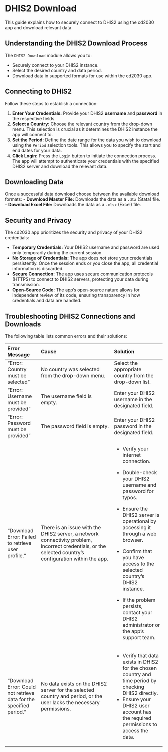 # DHIS2 Download {#sec-dhis2-download}

This guide explains how to securely connect to DHIS2 using the cd2030 app and download relevant data.

## Understanding the DHIS2 Download Process

The `DHIS2 Download` module allows you to:

-   Securely connect to your DHIS2 instance.
-   Select the desired country and data period.
-   Download data in supported formats for use within the cd2030 app.

## Connecting to DHIS2

Follow these steps to establish a connection:

1.  **Enter Your Credentials:** Provide your DHIS2 **username** and **password** in the respective fields.
2.  **Select a Country:** Choose the relevant country from the drop-down menu. This selection is crucial as it determines the DHIS2 instance the app will connect to.
3.  **Set the Period:** Define the date range for the data you wish to download using the `Period` selection tools. This allows you to specify the start and end dates for your data.
4.  **Click Login:** Press the `Login` button to initiate the connection process. The app will attempt to authenticate your credentials with the specified DHIS2 server and download the relevant data.

## Downloading Data

Once a successful data download choose between the available download formats:
    -   **Download Master File:** Downloads the data as a `.dta` (Stata) file.
    -   **Download Excel File:** Downloads the data as a `.xlsx` (Excel) file.

## Security and Privacy

The cd2030 app prioritizes the security and privacy of your DHIS2 credentials:

-   **Temporary Credentials:** Your DHIS2 username and password are used only temporarily during the current session.
-   **No Storage of Credentials:** The app does *not* store your credentials persistently. Once the session ends or you close the app, all credential information is discarded.
-   **Secure Connection:** The app uses secure communication protocols (HTTPS) to connect to DHIS2 servers, protecting your data during transmission.
-   **Open-Source Code:** The app's open-source nature allows for independent review of its code, ensuring transparency in how credentials and data are handled.

## Troubleshooting DHIS2 Connections and Downloads

The following table lists common errors and their solutions:

+---------------------------------------------------------------------+---------------------------------------------------------------------------------------------------------------------------------------------------------+---------------------------------------------------------------------------------------------------------+
| Error Message                                                       | Cause                                                                                                                                                   | Solution                                                                                                |
+:====================================================================+:========================================================================================================================================================+:========================================================================================================+
| "Error: Country must be selected"                                   | No country was selected from the drop-down menu.                                                                                                        | Select the appropriate country from the drop-down list.                                                 |
+---------------------------------------------------------------------+---------------------------------------------------------------------------------------------------------------------------------------------------------+---------------------------------------------------------------------------------------------------------+
| "Error: Username must be provided"                                  | The username field is empty.                                                                                                                            | Enter your DHIS2 username in the designated field.                                                      |
+---------------------------------------------------------------------+---------------------------------------------------------------------------------------------------------------------------------------------------------+---------------------------------------------------------------------------------------------------------+
| "Error: Password must be provided"                                  | The password field is empty.                                                                                                                            | Enter your DHIS2 password in the designated field.                                                      |
+---------------------------------------------------------------------+---------------------------------------------------------------------------------------------------------------------------------------------------------+---------------------------------------------------------------------------------------------------------+
| "Download Error: Failed to retrieve user profile."                  | There is an issue with the DHIS2 server, a network connectivity problem, incorrect credentials, or the selected country's configuration within the app. | -   Verify your internet connection.                                                                    |
|                                                                     |                                                                                                                                                         |                                                                                                         |
|                                                                     |                                                                                                                                                         | -   Double-check your DHIS2 username and password for typos.                                            |
|                                                                     |                                                                                                                                                         |                                                                                                         |
|                                                                     |                                                                                                                                                         | -   Ensure the DHIS2 server is operational by accessing it through a web browser.                       |
|                                                                     |                                                                                                                                                         |                                                                                                         |
|                                                                     |                                                                                                                                                         | -   Confirm that you have access to the selected country's DHIS2 instance.                              |
|                                                                     |                                                                                                                                                         |                                                                                                         |
|                                                                     |                                                                                                                                                         | -   If the problem persists, contact your DHIS2 administrator or the app's support team.                |
+---------------------------------------------------------------------+---------------------------------------------------------------------------------------------------------------------------------------------------------+---------------------------------------------------------------------------------------------------------+
| "Download Error: Could not retrieve data for the specified period." | No data exists on the DHIS2 server for the selected country and period, or the user lacks the necessary permissions.                                    | -   Verify that data exists in DHIS2 for the chosen country and time period by checking DHIS2 directly. |
|                                                                     |                                                                                                                                                         | -   Ensure your DHIS2 user account has the required permissions to access the data.                     |
+---------------------------------------------------------------------+---------------------------------------------------------------------------------------------------------------------------------------------------------+---------------------------------------------------------------------------------------------------------+
